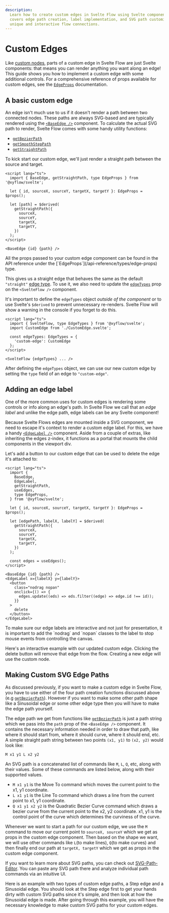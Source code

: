 ```yaml
---
description:
  Learn how to create custom edges in Svelte Flow using Svelte components. This guide
  covers edge path creation, label implementation, and SVG path customization for building
  unique and interactive flow connections.
---
```



# Custom Edges

Like [custom nodes](/learn/customization/custom-nodes), parts of a custom edge in Svelte
Flow are just Svelte components: that means you can render anything you want along an
edge! This guide shows you how to implement a custom edge with some additional controls.
For a comprehensive reference of props available for custom edges, see the
[`EdgeProps`](/api-reference/types/edge-props) documentation.

## A basic custom edge

An edge isn't much use to us if it doesn't render a path between two connected nodes.
These paths are always SVG-based and are typically rendered using the
[`<BaseEdge />`](/api-reference/components/base-edge) component. To calculate the actual
SVG path to render, Svelte Flow comes with some handy utility functions:

- [`getBezierPath`](/api-reference/utils/get-bezier-path)
- [`getSmoothStepPath`](/api-reference/utils/get-smooth-step-path)
- [`getStraightPath`](/api-reference/utils/get-straight-path)

To kick start our custom edge, we'll just render a straight path between the source and
target.

```svelte filename="CustomEdge.svelte"
<script lang="ts">
  import { BaseEdge, getStraightPath, type EdgeProps } from '@xyflow/svelte';

  let { id, sourceX, sourceY, targetX, targetY }: EdgeProps = $props();

  let [path] = $derived(
    getStraightPath({
      sourceX,
      sourceY,
      targetX,
      targetY,
    })
  );
</script>

<BaseEdge {id} {path} />
```

<Callout type="info">
  All the props passed to your custom edge component can be found in the API reference
  under the [`EdgeProps`](/api-reference/types/edge-props) type.
</Callout>

This gives us a straight edge that behaves the same as the default `"straight"`
[edge type](/api-reference/types/edge#default-edge-types). To use it, we also need to
update the [`edgeTypes`](/api-reference/svelte-flow#edge-types) prop on the
`<SvelteFlow />` component.

It's important to define the `edgeTypes` object _outside of the component_ or to use
Svelte's `$derived` to prevent unnecessary re-renders. Svelte Flow will show a warning in
the console if you forget to do this.

```svelte filename="App.svelte"
<script lang="ts">
  import { SvelteFlow, type EdgeTypes } from '@xyflow/svelte';
  import CustomEdge from './CustomEdge.svelte';

  const edgeTypes: EdgeTypes = {
    'custom-edge': CustomEdge
  };
</script>

<SvelteFlow {edgeTypes} ... />
```

After defining the `edgeTypes` object, we can use our new custom edge by setting the
`type` field of an edge to `"custom-edge"`.

<RemoteCodeViewer route="guides/custom-edges" framework="svelte" />

## Adding an edge label

One of the more common uses for custom edges is rendering some controls or info along an
edge's path. In Svelte Flow we call that an _edge label_ and unlike the edge path, edge
labels can be any Svelte component!

Because Svelte Flows edges are mounted inside a SVG component, we need to escape it's
context to render a custom edge label. For this, we have a handy
[`<EdgeLabel />`](/api-reference/components/edge-label) component. Aside from a couple of
extras, like inheriting the edges z-index, it functions as a portal that mounts the child
components in the viewport div.

Let's add a button to our custom edge that can be used to delete the edge it's attached
to:

```svelte filename="CustomEdge.svelte"
<script lang="ts">
  import {
    BaseEdge,
    EdgeLabel,
    getStraightPath,
    useEdges,
    type EdgeProps,
  } from '@xyflow/svelte';

  let { id, sourceX, sourceY, targetX, targetY }: EdgeProps = $props();

  let [edgePath, labelX, labelY] = $derived(
    getStraightPath({
      sourceX,
      sourceY,
      targetX,
      targetY,
    })
  );

  const edges = useEdges();
</script>

<BaseEdge {id} {path} />
<EdgeLabel x={labelX} y={labelY}>
  <button
    class="nodrag nopan"
    onclick={() => {
      edges.update((eds) => eds.filter((edge) => edge.id !== id));
    }}
  >
    delete
  </button>
</EdgeLabel>
```

<Callout type="info">
  To make sure our edge labels are interactive and not just for presentation, it is
  important to add the `nodrag` and `nopan` classes to the label to stop mouse events from
  controlling the canvas.
</Callout>

Here's an interactive example with our updated custom edge. Clicking the delete button
will remove that edge from the flow. Creating a new edge will use the custom node.

<RemoteCodeViewer route="guides/custom-edges-button" framework="svelte" />

## Making Custom SVG Edge Paths

As discussed previously, if you want to make a custom edge in Svelte Flow, you have to use
either of the four path creation functions discussed above (e.g
[`getBezierPath`](/api-reference/utils/get-bezier-path)). However if you want to make some
other path shape like a Sinusoidal edge or some other edge type then you will have to make
the edge path yourself.

The edge path we get from functions like
[`getBezierPath`](/api-reference/utils/get-bezier-path) is just a path string which we
pass into the `path` prop of the `<BaseEdge />` component. It contains the necessary
information needed in order to draw that path, like where it should start from, where it
should curve, where it should end, etc. A simple straight path string between two points
`(x1, y1)` to `(x2, y2)` would look like:

```svelte
M x1 y1 L x2 y2
```

An SVG path is a concatenated list of commands like `M`, `L`, `Q`, etc, along with their
values. Some of these commands are listed below, along with their supported values.

- `M x1 y1` is the Move To command which moves the current point to the x1, y1 coordinate.
- `L x1 y1` is the Line To command which draws a line from the current point to x1, y1
  coordinate.
- `Q x1 y1 x2 y2` is the Quadratic Bezier Curve command which draws a bezier curve from
  the current point to the x2, y2 coordinate. x1, y1 is the control point of the curve
  which determines the curviness of the curve.

Whenever we want to start a path for our custom edge, we use the `M` command to move our
current point to `sourceX, sourceY` which we get as props in the custom edge component.
Then based on the shape we want, we will use other commands like `L`(to make lines),
`Q`(to make curves) and then finally end our path at `targetX, targetY` which we get as
props in the custom edge component.

If you want to learn more about SVG paths, you can check out
[SVG-Path-Editor](https://yqnn.github.io/svg-path-editor/). You can paste any SVG path
there and analyze individual path commands via an intuitive UI.

Here is an example with two types of custom edge paths, a Step edge and a Sinusoidal edge.
You should look at the Step edge first to get your hands dirty with custom SVG paths since
it's simple, and then look at how the Sinusoidal edge is made. After going through this
example, you will have the necessary knowledge to make custom SVG paths for your custom
edges.

<RemoteCodeViewer route="guides/custom-edges-svg-path" framework="svelte" />
